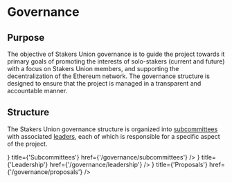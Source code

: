 
# Governance

## Purpose

The objective of Stakers Union governance is to guide the project towards it primary goals of promoting the interests of solo-stakers (current and future) with a focus on Stakers Union members, and supporting the decentralization of the Ethereum network. The governance structure is designed to ensure that the project is managed in a transparent and accountable manner.

## Structure

The Stakers Union governance structure is organized into [subcommittees](/governance/subcommittees) with associated [leaders](/governance/leadership), each of which is responsible for a specific aspect of the project.

<Cards>
  <Card
    icon={<FontAwesomeIcon icon={faSitemap} />}
    title={'Subcommittees'}
    href={'/governance/subcommittees'}
  />
  <Card
    icon={<FontAwesomeIcon icon={faUserTie} />}
    title={'Leadership'}
    href={'/governance/leadership'}
  />
  <Card
    icon={<FontAwesomeIcon icon={faCheckToSlot} />}
    title={'Proposals'}
    href={'/governance/proposals'}
  />
</Cards>
